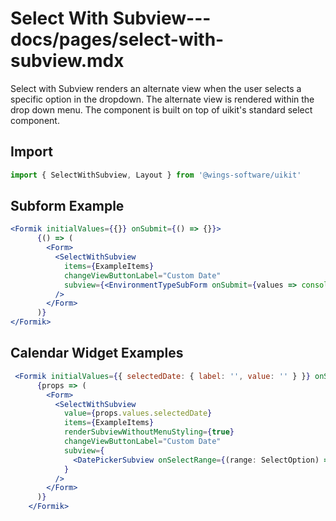 # Select With Subview--- docs/pages/select-with-subview.mdx


Select with Subview renders an alternate view when the user selects a specific option in the dropdown. The alternate view is rendered within the drop down menu.
The component is built on top of uikit's standard select component.

## Import

```js
import { SelectWithSubview, Layout } from '@wings-software/uikit'
```

## Subform Example
<ExampleFormSubviewForSelect />


```jsx
<Formik initialValues={{}} onSubmit={() => {}}>
      {() => (
        <Form>
          <SelectWithSubview
            items={ExampleItems}
            changeViewButtonLabel="Custom Date"
            subview={<EnvironmentTypeSubForm onSubmit={values => console.log(values)} />}
          />
        </Form>
      )}
</Formik>
```

## Calendar Widget Examples
<ExampleWidgetSubviewForSelect />

```jsx
 <Formik initialValues={{ selectedDate: { label: '', value: '' } }} onSubmit={() => {}}>
      {props => (
        <Form>
          <SelectWithSubview
            value={props.values.selectedDate}
            items={ExampleItems}
            renderSubviewWithoutMenuStyling={true}
            changeViewButtonLabel="Custom Date"
            subview={
              <DatePickerSubview onSelectRange={(range: SelectOption) => props.setFieldValue('selectedDate', range)} />
            }
          />
        </Form>
      )}
    </Formik>
```
